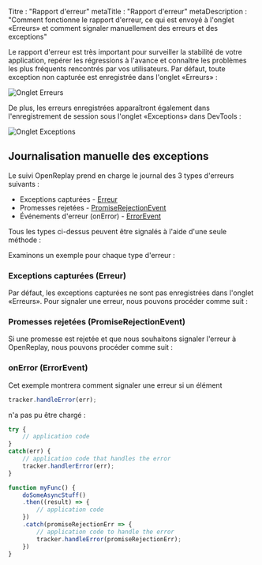 Titre : "Rapport d'erreur"
metaTitle : "Rapport d'erreur"
metaDescription : "Comment fonctionne le rapport d'erreur, ce qui est envoyé à l'onglet «Erreurs» et comment signaler manuellement des erreurs et des exceptions"

Le rapport d'erreur est très important pour surveiller la stabilité de votre application, repérer les régressions à l'avance et connaître les problèmes les plus fréquents rencontrés par vos utilisateurs. Par défaut, toute exception non capturée est enregistrée dans l'onglet «Erreurs» :

![Onglet Erreurs](/static/errors-tab.jpg#center)

De plus, les erreurs enregistrées apparaîtront également dans l'enregistrement de session sous l'onglet «Exceptions» dans DevTools :

![Onglet Exceptions](/static/exceptions-tab-in-recording.jpg#center)

## Journalisation manuelle des exceptions

Le suivi OpenReplay prend en charge le journal des 3 types d'erreurs suivants :
* Exceptions capturées - [Erreur](https://developer.mozilla.org/fr/docs/Web/JavaScript/Reference/Objets_globaux/Error)
* Promesses rejetées - [PromiseRejectionEvent](https://developer.mozilla.org/fr/docs/Web/API/PromiseRejectionEvent)
* Événements d'erreur (onError) - [ErrorEvent](https://developer.mozilla.org/fr/docs/Web/API/ErrorEvent)

Tous les types ci-dessus peuvent être signalés à l'aide d'une seule méthode :

Examinons un exemple pour chaque type d'erreur :

### Exceptions capturées (Erreur)

Par défaut, les exceptions capturées ne sont pas enregistrées dans l'onglet «Erreurs». Pour signaler une erreur, nous pouvons procéder comme suit :

### Promesses rejetées (PromiseRejectionEvent)

Si une promesse est rejetée et que nous souhaitons signaler l'erreur à OpenReplay, nous pouvons procéder comme suit :

### onError (ErrorEvent)

Cet exemple montrera comment signaler une erreur si un élément 
```js
tracker.handleError(err);
```
 n'a pas pu être chargé :


```js
try {
    // application code
}
catch(err) {
    // application code that handles the error
    tracker.handlerError(err);
}
```

```js
function myFunc() {
    doSomeAsyncStuff()
    .then((result) => {
        // application code
    })
    .catch(promiseRejectionErr => {
        // application code to handle the error
        tracker.handleError(promiseRejectionErr);      
    })
}
```
